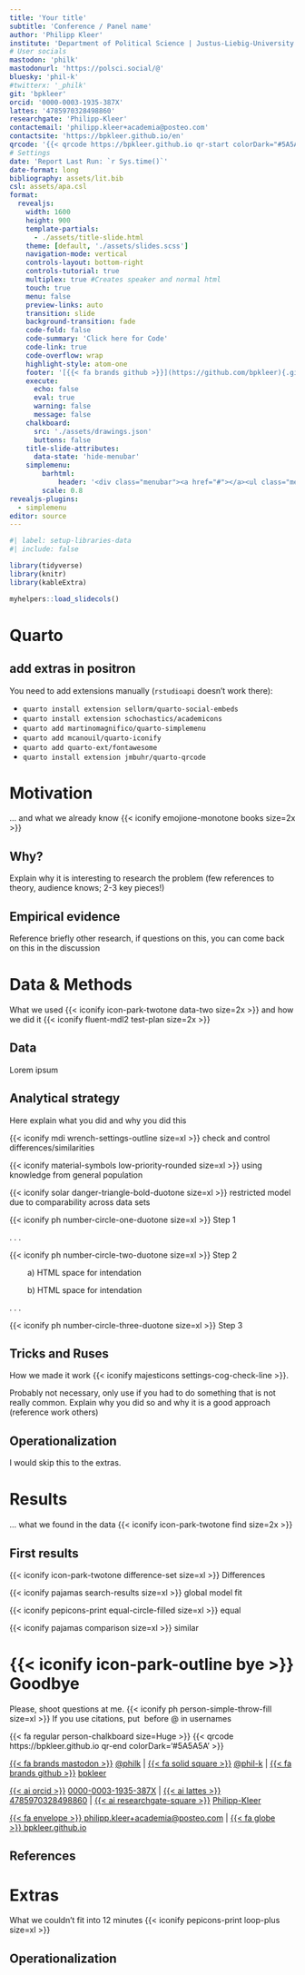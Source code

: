 ```yaml
---
title: 'Your title'
subtitle: 'Conference / Panel name'
author: 'Philipp Kleer'
institute: 'Department of Political Science | Justus-Liebig-University Giessen' 
# User socials
mastodon: 'philk'
mastodonurl: 'https://polsci.social/@'
bluesky: 'phil-k'
#twitterx: '_philk'
git: 'bpkleer'
orcid: '0000-0003-1935-387X'
lattes: '4785970328498860'
researchgate: 'Philipp-Kleer'
contactemail: 'philipp.kleer+academia@posteo.com'
contactsite: 'https://bpkleer.github.io/en'
qrcode: '{{< qrcode https://bpkleer.github.io qr-start colorDark="#5A5A5A" >}}'
# Settings
date: 'Report Last Run: `r Sys.time()`'
date-format: long
bibliography: assets/lit.bib
csl: assets/apa.csl
format:  
  revealjs: 
    width: 1600
    height: 900
    template-partials: 
      - ./assets/title-slide.html
    theme: [default, './assets/slides.scss']
    navigation-mode: vertical
    controls-layout: bottom-right
    controls-tutorial: true
    multiplex: true #Creates speaker and normal html
    touch: true
    menu: false
    preview-links: auto
    transition: slide
    background-transition: fade
    code-fold: false
    code-summary: 'Click here for Code'  
    code-link: true
    code-overflow: wrap
    highlight-style: atom-one 
    footer: '[{{< fa brands github >}}](https://github.com/bpkleer){.github}'
    execute:
      echo: false
      eval: true
      warning: false
      message: false
    chalkboard:
      src: './assets/drawings.json'
      buttons: false
    title-slide-attributes:
      data-state: 'hide-menubar'
    simplemenu:
        barhtml:
            header: '<div class="menubar"><a href="#"></a><ul class="menu"></ul><div>'
        scale: 0.8
revealjs-plugins:
  - simplemenu
editor: source
---
```


```r
#| label: setup-libraries-data
#| include: false

library(tidyverse)
library(knitr)
library(kableExtra)

myhelpers::load_slidecols()
```

# Quarto {data-stack-name='Preparations' }

## add extras in positron

You need to add extensions manually (`rstudioapi` doesn't work there):

- `quarto install extension sellorm/quarto-social-embeds`
- `quarto install extension schochastics/academicons`
- `quarto add martinomagnifico/quarto-simplemenu`
- `quarto add mcanouil/quarto-iconify`
- `quarto add quarto-ext/fontawesome`
- `quarto install extension jmbuhr/quarto-qrcode`

# Motivation {data-stack-name='Start'}

... and what we already know {{< iconify emojione-monotone books size=2x >}} 

## Why?

Explain why it is interesting to research the problem (few references to theory, audience knows; 2-3 key pieces!)

## Empirical evidence

Reference briefly other research, if questions on this, you can come back on this in the discussion

# Data & Methods {data-stack-name='Data'}

What we used {{< iconify icon-park-twotone data-two size=2x >}} and how we did it {{< iconify fluent-mdl2 test-plan size=2x >}} 

## Data
Lorem ipsum

## Analytical strategy
Here explain what you did and why you did this

{{< iconify mdi wrench-settings-outline size=xl >}} check and control differences/similarities

{{< iconify material-symbols low-priority-rounded size=xl >}} using knowledge from general population

{{< iconify solar danger-triangle-bold-duotone size=xl >}} restricted model due to comparability across data sets

{{< iconify ph number-circle-one-duotone size=xl >}} Step 1

. . .

{{< iconify ph number-circle-two-duotone size=xl >}} Step 2

&nbsp;&nbsp;&nbsp;&nbsp;&nbsp;&nbsp;&nbsp;&nbsp;a) HTML space for intendation

&nbsp;&nbsp;&nbsp;&nbsp;&nbsp;&nbsp;&nbsp;&nbsp;b) HTML space for intendation

. . .

{{< iconify ph number-circle-three-duotone size=xl >}} Step 3

## Tricks and Ruses

How we made it work {{< iconify majesticons settings-cog-check-line >}}.

Probably not necessary, only use if you had to do something that is not really common. Explain why you did so and why it is a good approach (reference work others)

## Operationalization

I would skip this to the extras. 

# Results {data-stack-name="Results"}

... what we found in the data {{< iconify icon-park-twotone find size=2x >}}

## First results

{{< iconify icon-park-twotone difference-set size=xl >}} Differences

{{< iconify pajamas search-results size=xl >}} global model fit

{{< iconify pepicons-print equal-circle-filled size=xl >}} equal 

{{< iconify pajamas comparison size=xl >}} similar

# {{< iconify icon-park-outline bye >}} Goodbye {.goodbye data-state='hide-menubar'}

[Please, shoot questions at me. {{< iconify ph person-simple-throw-fill size=xl >}}]{.greetings} [If you use citations, put  before \@ in usernames]{.greetings}

::: qrcode-final
{{< fa regular person-chalkboard size=Huge >}} {{< qrcode https://bpkleer.github.io qr-end colorDark='#5A5A5A' >}}
:::

::: social

[{{< fa brands mastodon >}}](https://polsci.social/@philk){.mastodon} [\@philk](https://polsci.social/@philk) \| [{{< fa solid square >}}](https://bsky.app/profile/phil-k.bsky.social){.bluesky} [\@phil-k](https://bsky.app/profile/phil-k.bsky.social) \| [{{< fa brands github >}}](https://github.com/bpkleer){.github} [bpkleer](https://github.com/bpkleer)

[{{< ai orcid >}}](https://orcid.org/0000-0003-1935-387X){.orcid} [0000-0003-1935-387X](https://orcid.org/0000-0003-1935-387X) \| [{{< ai lattes >}}](http://lattes.cnpq.br/4785970328498860){.lattes} [4785970328498860](http://lattes.cnpq.br/4785970328498860) \| [{{< ai researchgate-square >}}](https://www.researchgate.net/profile/Philipp-Kleer){.researchgate} [Philipp-Kleer](https://www.researchgate.net/profile/Philipp-Kleer)

[{{< fa envelope >}}](mailto:philipp.kleer+academia@posteo.com){.email}[ philipp.kleer+academia@posteo.com](mailto:philipp.kleer+academia@posteo.com) \| [{{< fa globe >}}](https://bpkleer.github.io){.website}[ bpkleer.github.io](https://bpkleer.github.io)
:::

::: footer
:::

## References {visibility='uncounted'}

::: {#refs}
:::

# Extras {visibility='uncounted' data-state='hide-menubar'}

What we couldn't fit into 12 minutes {{< iconify pepicons-print loop-plus size=xl >}}

## Operationalization 
